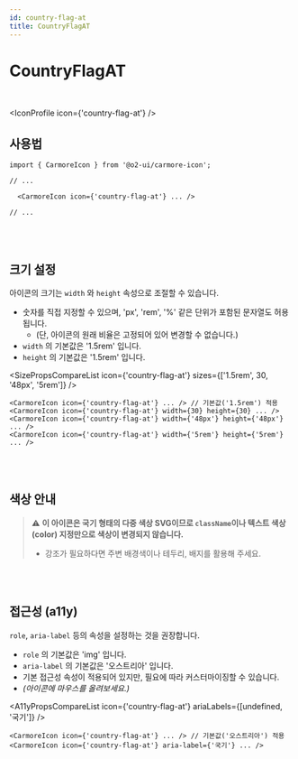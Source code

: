 ```yaml
---
id: country-flag-at
title: CountryFlagAT
---
```




# CountryFlagAT

<br />

<IconProfile icon={'country-flag-at'} />

## 사용법

```tsx
import { CarmoreIcon } from '@o2-ui/carmore-icon';

// ...

  <CarmoreIcon icon={'country-flag-at'} ... />

// ...
```

<br />
<br />

## 크기 설정

아이콘의 크기는 `width` 와 `height` 속성으로 조절할 수 있습니다.

- 숫자를 직접 지정할 수 있으며, 'px', 'rem', '%' 같은 단위가 포함된 문자열도 허용됩니다.
  - (단, 아이콘의 원래 비율은 고정되어 있어 변경할 수 없습니다.)
- `width` 의 기본값은 '1.5rem' 입니다.
- `height` 의 기본값은 '1.5rem' 입니다.

<SizePropsCompareList icon={'country-flag-at'} sizes={['1.5rem', 30, '48px', '5rem']} />

```tsx
<CarmoreIcon icon={'country-flag-at'} ... /> // 기본값('1.5rem') 적용
<CarmoreIcon icon={'country-flag-at'} width={30} height={30} ... />
<CarmoreIcon icon={'country-flag-at'} width={'48px'} height={'48px'} ... />
<CarmoreIcon icon={'country-flag-at'} width={'5rem'} height={'5rem'} ... />
```

<br />
<br />

## 색상 안내

> ⚠️ <b>이 아이콘은 국기 형태의 다중 색상 SVG이므로 `className`이나 텍스트 색상(color) 지정만으로 색상이 변경되지 않습니다. </b>
>
> - 강조가 필요하다면 주변 배경색이나 테두리, 배지를 활용해 주세요.

<br />
<br />

## 접근성 (a11y)

`role`, `aria-label` 등의 속성을 설정하는 것을 권장합니다.

- `role` 의 기본값은 'img' 입니다.
- `aria-label` 의 기본값은 '오스트리아' 입니다.
- 기본 접근성 속성이 적용되어 있지만, 필요에 따라 커스터마이징할 수 있습니다.
- _(아이콘에 마우스를 올려보세요.)_

<A11yPropsCompareList icon={'country-flag-at'} ariaLabels={[undefined, '국기']} />

```tsx
<CarmoreIcon icon={'country-flag-at'} ... /> // 기본값('오스트리아') 적용
<CarmoreIcon icon={'country-flag-at'} aria-label={'국기'} ... />
```
